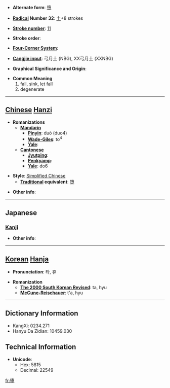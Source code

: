 * '''Alternate form''': [[墮]]

* '''[[Wiktionary:Chinese radical index| Radical]] Number 32''': [[Wiktionary:Chinese radical index 土|土]]+8 strokes

* '''[[Wiktionary:Chinese total strokes index|Stroke number]]''': [[Wiktionary:Chinese total strokes index 11|11]]

* '''Stroke order''': 

* '''[[Wiktionary:Chinese four corner index|Four-Corner System]]''': 

* '''[[Wiktionary:Chinese Cangjie index|Cangjie input]]''': 弓月土 (NBG), XX弓月土 (XXNBG)

* '''Graphical Significance and Origin''': 

* '''Common Meaning'''
*#fall, sink, let fall
*# degenerate


----

== [[Chinese]] [[Hanzi]] ==

* '''Romanizations'''
** '''[[Mandarin]]'''
*** '''[[Pinyin]]''': duò (duo4)
*** '''[[Wade-Giles]]''': to<sup>4</sup>
*** '''[[Yale]]''': 
** '''[[Cantonese]]'''
*** '''[[Jyutping]]''':
*** '''[[Penkyamp]]''': 
*** '''[[Yale]]''': do6

* '''Style''': [[Simplified Chinese]] 
** '''[[Traditional Chinese|Traditional]] equivalent''': [[墮]]

* '''Other info''': 

----

==Japanese==
===[[Kanji]]===
{{kanji|on readings=[[だ]] (da)|kun readings=[[くずす]] (kuzusu), [[くずれる]] (kuzureru), [[おちる]] (ochiru)}}

* '''Other info''':  

----

== [[Korean]] [[Hanja]] ==

* '''Pronunciation''': 타, 휴

* '''Romanization'''
** '''[[The 2000 South Korean Revised Romanization|The 2000 South Korean Revised]]''': ta, hyu
** '''[[McCune-Reischauer]]''': t'a, hyu

----

== Dictionary Information ==

* KangXi: 0234.271
* Hanyu Da Zidian: 10459.030

== Technical Information ==

* '''Unicode''':
** Hex: 5815
** Decimal: 22549

[[fr:堕]]
